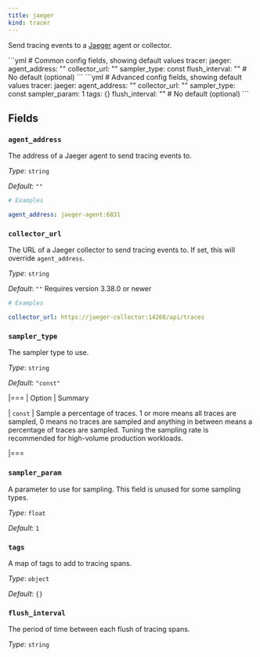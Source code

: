 ```yaml
---
title: jaeger
kind: tracer
---
```


Send tracing events to a [Jaeger](https://www.jaegertracing.io/) agent or collector.


<Tabs>
<TabItem label="Common">
```yml
# Common config fields, showing default values
tracer:
  jaeger:
    agent_address: ""
    collector_url: ""
    sampler_type: const
    flush_interval: "" # No default (optional)
```
</TabItem>
<TabItem label="Advanced">
```yml
# Advanced config fields, showing default values
tracer:
  jaeger:
    agent_address: ""
    collector_url: ""
    sampler_type: const
    sampler_param: 1
    tags: {}
    flush_interval: "" # No default (optional)
```
</TabItem>
</Tabs>

## Fields

### `agent_address`

The address of a Jaeger agent to send tracing events to.


*Type*: `string`

*Default*: `""`

```yml
# Examples

agent_address: jaeger-agent:6831
```

### `collector_url`

The URL of a Jaeger collector to send tracing events to. If set, this will override `agent_address`.


*Type*: `string`

*Default*: `""`
Requires version 3.38.0 or newer

```yml
# Examples

collector_url: https://jaeger-collector:14268/api/traces
```

### `sampler_type`

The sampler type to use.


*Type*: `string`

*Default*: `"const"`

|===
| Option | Summary

| `const`
| Sample a percentage of traces. 1 or more means all traces are sampled, 0 means no traces are sampled and anything in between means a percentage of traces are sampled. Tuning the sampling rate is recommended for high-volume production workloads.

|===

### `sampler_param`

A parameter to use for sampling. This field is unused for some sampling types.


*Type*: `float`

*Default*: `1`

### `tags`

A map of tags to add to tracing spans.


*Type*: `object`

*Default*: `{}`

### `flush_interval`

The period of time between each flush of tracing spans.


*Type*: `string`



